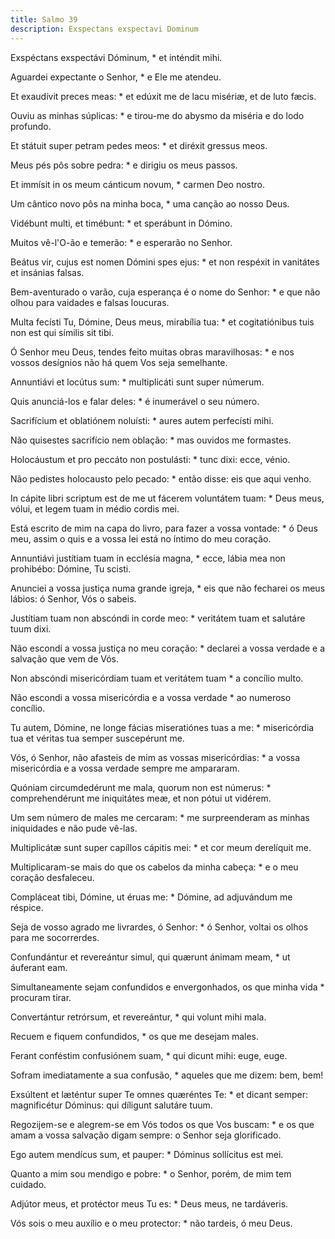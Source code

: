 ```yaml
---
title: Salmo 39
description: Exspectans exspectavi Dominum
---
```


<div class="side-by-side not-content">

Exspéctans exspectávi Dóminum, * et inténdit mihi.

Aguardei expectante o Senhor, * e Ele me atendeu.

Et exaudívit preces meas: * et edúxit me de lacu misériæ, et de luto fæcis.

Ouviu as minhas súplicas: * e tirou-me do abysmo da miséria e do lodo profundo.

Et státuit super petram pedes meos: * et diréxit gressus meos.

Meus pés pôs sobre pedra: * e dirigiu os meus passos.

Et immísit in os meum cánticum novum, * carmen Deo nostro.

Um cântico novo pôs na minha boca, * uma canção ao nosso Deus.

Vidébunt multi, et timébunt: * et sperábunt in Dómino.

Muitos vê-l'O-ão e temerão: * e esperarão no Senhor.

Beátus vir, cujus est nomen Dómini spes ejus: * et non respéxit in vanitátes et insánias falsas.

Bem-aventurado o varão, cuja esperança é o nome do Senhor: * e que não olhou para vaidades e falsas loucuras.

Multa fecísti Tu, Dómine, Deus meus, mirabília tua: * et cogitatiónibus tuis non est qui símilis sit tibi.

Ó Senhor meu Deus, tendes feito muitas obras maravilhosas: * e nos vossos desígnios não há quem Vos seja semelhante.

Annuntiávi et locútus sum: * multiplicáti sunt super númerum.

Quis anunciá-los e falar deles: * é inumerável o seu número.

Sacrifícium et oblatiónem noluísti: * aures autem perfecísti mihi.

Não quisestes sacrifício nem oblação: * mas ouvidos me formastes.

Holocáustum et pro peccáto non postulásti: * tunc dixi: ecce, vénio.

Não pedistes holocausto pelo pecado: * então disse: eis que aqui venho.

In cápite libri scriptum est de me ut fácerem voluntátem tuam: * Deus meus, vólui, et legem tuam in médio cordis mei.

Está escrito de mim na capa do livro, para fazer a vossa vontade: * ó Deus meu, assim o quis e a vossa lei está no íntimo do meu coração.

Annuntiávi justítiam tuam in ecclésia magna, * ecce, lábia mea non prohibébo: Dómine, Tu scisti.

Anunciei a vossa justiça numa grande igreja, * eis que não fecharei os meus lábios: ó Senhor, Vós o sabeis.

Justítiam tuam non abscóndi in corde meo: * veritátem tuam et salutáre tuum dixi.

Não escondi a vossa justiça no meu coração: * declarei a vossa verdade e a salvação que vem de Vós.

Non abscóndi misericórdiam tuam et veritátem tuam * a concílio multo.

Não escondi a vossa misericórdia e a vossa verdade * ao numeroso concílio.

Tu autem, Dómine, ne longe fácias miseratiónes tuas a me: * misericórdia tua et véritas tua semper suscepérunt me.

Vós, ó Senhor, não afasteis de mim as vossas misericórdias: * a vossa misericórdia e a vossa verdade sempre me ampararam.

Quóniam circumdedérunt me mala, quorum non est númerus: * comprehendérunt me iniquitátes meæ, et non pótui ut vidérem.

Um sem número de males me cercaram: * me surpreenderam as minhas iniquidades e não pude vê-las.

Multiplicátæ sunt super capíllos cápitis mei: * et cor meum derelíquit me.

Multiplicaram-se mais do que os cabelos da minha cabeça: * e o meu coração desfaleceu.

Compláceat tibi, Dómine, ut éruas me: * Dómine, ad adjuvándum me réspice.

Seja de vosso agrado me livrardes, ó Senhor: * ó Senhor, voltai os olhos para me socorrerdes.

Confundántur et revereántur simul, qui quærunt ánimam meam, * ut áuferant eam.

Simultaneamente sejam confundidos e envergonhados, os que minha vida * procuram tirar.

Convertántur retrórsum, et revereántur, * qui volunt mihi mala.

Recuem e fiquem confundidos, * os que me desejam males.

Ferant conféstim confusiónem suam, * qui dicunt mihi: euge, euge.

Sofram imediatamente a sua confusão, * aqueles que me dizem: bem, bem!

Exsúltent et læténtur super Te omnes quæréntes Te: * et dicant semper: magnificétur Dóminus: qui díligunt salutáre tuum.

Regozijem-se e alegrem-se em Vós todos os que Vos buscam: * e os que amam a vossa salvação digam sempre: o Senhor seja glorificado.

Ego autem mendícus sum, et pauper: * Dóminus sollícitus est mei.

Quanto a mim sou mendigo e pobre: * o Senhor, porém, de mim tem cuidado.

Adjútor meus, et protéctor meus Tu es: * Deus meus, ne tardáveris.

Vós sois o meu auxílio e o meu protector: * não tardeis, ó meu Deus.

</div>
